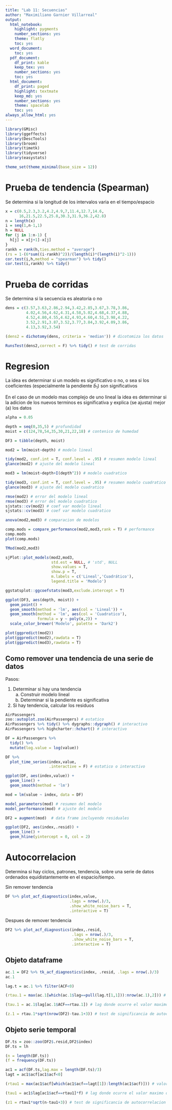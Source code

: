 ```yaml
---
title: "Lab 11: Secuencias"
author: "Maximiliano Garnier Villarreal"
output:
  html_notebook:
    highlight: pygments
    number_sections: yes
    theme: flatly
    toc: yes
  word_document:
    toc: yes
  pdf_document:
    df_print: kable
    keep_tex: yes
    number_sections: yes
    toc: yes
  html_document:
    df_print: paged
    highlight: textmate
    keep_md: yes
    number_sections: yes
    theme: spacelab
    toc: yes
always_allow_html: yes
---
```


```r
library(GMisc)
library(ggeffects)
library(DescTools)
library(broom)
library(timetk)
library(tidyverse)
library(easystats)

theme_set(theme_minimal(base_size = 12))
```


# Prueba de tendencia (Spearman)

Se determina si la longitud de los intervalos varia en el tiempo/espacio

```r
x = c(0.5,2.3,3.2,4.2,4.9,7,11.4,12.7,14.6,
      16,21.5,22.5,25.8,30.3,31.9,36.2,42.8)
n = length(x)
i = seq(1,n-1,1)
h = NULL
for (j in 1:n-1) {
  h[j] = x[j+1]-x[j]
}
rankh = rank(h,ties.method = "average")
(rs = 1-(6*sum((i-rankh)^2))/(length(i)*(length(i)^2-1)))
cor.test(i,h,method = "spearman") %>% tidy()
cor.test(i,rankh) %>% tidy()
```


# Prueba de corridas

Se determina si la secuencia es aleatoria o no

```r
dens = c(3.57,3.63,2.86,2.94,3.42,2.85,3.67,3.78,3.86,
         4.02,4.56,4.62,4.31,4.58,5.02,4.68,4.37,4.88,
         4.52,4.80,4.55,4.62,4.93,4.60,4.51,3.98,4.22,
         3.52,2.91,3.87,3.52,3.77,3.84,3.92,4.09,3.86,
         4.13,3.92,3.54)

(dens2 = dichotomy(dens, criteria = 'median')) # dicotomiza los datos

RunsTest(dens2,correct = F) %>% tidy() # test de corridas
```


# Regresion

La idea es determinar si un modelo es significativo o no, o sea si los coeficientes (especialmente la pendiente $\bar{b}_1$) son significativos

En el caso de un modelo mas complejo de uno lineal la idea es determinar si la adicion de los nuevos terminos es significativa y explica (se ajusta) mejor (a) los datos

```r
alpha = 0.05

depth = seq(0,35,5) # profundidad
moist = c(124,78,54,35,30,21,22,18) # contenico de humedad

DF3 = tibble(depth, moist)

mod2 = lm(moist~depth) # modelo lineal

tidy(mod2, conf.int = T, conf.level = .95) # resumen modelo lineal
glance(mod2) # ajuste del modelo lineal

mod3 = lm(moist~depth+I(depth^2)) # modelo cuadratico

tidy(mod3, conf.int = T, conf.level = .95) # resumen modelo cuadratico
glance(mod3) # ajuste del modelo cuadratico

rmse(mod2) # error del modelo lineal
rmse(mod3) # error del modelo cuadratico
sjstats::cv(mod2) # coef var modelo lineal
sjstats::cv(mod3) # coef var modelo cuadratico

anova(mod2,mod3) # comparacion de modelos

comp.mods = compare_performance(mod2,mod3,rank = T) # performance
comp.mods
plot(comp.mods)

TMod(mod2,mod3)

sjPlot::plot_models(mod2,mod3,
                    std.est = NULL, # 'std', NULL
                    show.values = T,
                    show.p = T,
                    m.labels = c('Lineal','Cuadrático'),
                    legend.title = 'Modelo')

ggstatsplot::ggcoefstats(mod3,exclude.intercept = T)

ggplot(DF3, aes(depth, moist)) + 
  geom_point() +
  geom_smooth(method = 'lm', aes(col = 'Lineal')) + 
  geom_smooth(method = 'lm', aes(col = 'Cuadratico'), 
              formula = y ~ poly(x,2)) + 
  scale_color_brewer('Modelo', palette = 'Dark2')

plot(ggpredict(mod2))
plot(ggpredict(mod2),rawdata = T)
plot(ggpredict(mod3),rawdata = T)

```


## Como remover una tendencia de una serie de datos

Pasos:

1. Determinar si hay una tendencia
    a. Construir modelo lineal
    a. Determinar si la pendiente es significativa

2. Si hay tendencia, calcular los residuos

```r
AirPassengers
zoo::autoplot.zoo(AirPassengers) # estatico
AirPassengers %>% tidy() %>% dygraphs::dygraph() # interactivo
AirPassengers %>% highcharter::hchart() # interactivo

DF = AirPassengers %>% 
  tidy() %>% 
  mutate(log.value = log(value))

DF %>% 
  plot_time_series(index,value,
                   .interactive = F) # estatico o interactivo

ggplot(DF, aes(index,value)) +
  geom_line() +
  geom_smooth(method = 'lm')

mod = lm(value ~ index, data = DF)

model_parameters(mod) # resumen del modelo
model_performance(mod) # ajuste del modelo

DF2 = augment(mod)  # data frame incluyendo residuales 

ggplot(DF2, aes(index,.resid)) +
  geom_line() + 
  geom_hline(yintercept = 0, col = 2)
```


# Autocorrelacion

Determina si hay ciclos, patrones, tendencia, sobre una serie de datos ordenados equidistantemente en el espacio/tiempo.

Sin remover tendencia

```r
DF %>% plot_acf_diagnostics(index,value,
                            .lags = nrow(.)/3,
                            .show_white_noise_bars = T,
                            .interactive = T)
```

Despues de remover tendencia

```r
DF2 %>% plot_acf_diagnostics(index,.resid,
                             .lags = nrow(.)/3,
                             .show_white_noise_bars = T,
                             .interactive = T)
```

## Objeto dataframe

```r
ac.1 = DF2 %>% tk_acf_diagnostics(index, .resid, .lags = nrow(.)/3)
ac.1
```

```r
lag.t = ac.1 %>% filter(ACF<0)

(rtau.1 = max(ac.1[which(ac.1$lag==pull(lag.t[1,1])):nrow(ac.1),2])) # valor maximo de autocorrelacion

(tau.1 = ac.1$lag[ac.1$ACF==rtau.1]) # lag donde ocurre el valor maximo de autocorrelacion

(z.1 = rtau.1*sqrt(nrow(DF2)-tau.1+3)) # test de significancia de autocorrelacion
```

## Objeto serie temporal

```r
DF.ts = zoo::zoo(DF2$.resid,DF2$index)
DF.ts = lh

(n = length(DF.ts))
(f = frequency(DF.ts))

ac1 = acf(DF.ts,lag.max = length(DF.ts)/3)
lagt = ac1$acf[ac1$acf<0]

(rtau1 = max(ac1$acf[which(ac1$acf==lagt[1]):length(ac1$acf)])) # valor maximo de autocorrelacion

(tau1 = ac1$lag[ac1$acf==rtau1]*f) # lag donde ocurre el valor maximo de autocorrelacion

(z1 = rtau1*sqrt(n-tau1+3)) # test de significancia de autocorrelacion
```







